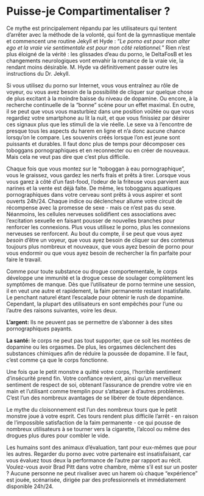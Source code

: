 # Puisse-je Compartimentaliser ?

Ce mythe est principalement répandu par les utilisateurs qui tentent d'arrêter avec la méthode de la volonté, qui font de la gymnastique mentale et commencent une routine Jekyll et Hyde : "*Le porno est pour mon alter ego et la vraie vie sentimentale est pour mon côté relationnel.*" Rien n'est plus éloigné de la vérité : les glissades d'eau du porno, le DeltaFosB et les changements neurologiques vont envahir la romance de la vraie vie, la rendant moins désirable. M. Hyde va définitivement passer outre les instructions du Dr. Jekyll.

Si vous utilisez du porno sur Internet, vous vous entraînez au rôle de voyeur, ou vous avez besoin de la possibilité de cliquer sur quelque chose de plus excitant à la moindre baisse du niveau de dopamine. Ou encore, à la recherche continuelle de la "bonne" scène pour un effet maximal. En outre, il se peut que vous vous masturbiez dans une position voûtée ou que vous regardiez votre smartphone au lit la nuit, et que vous finissiez par désirer ces signaux plus que les stimuli de la vie réelle. Le sexe va à l'encontre de presque tous les aspects du harem en ligne et n'a donc aucune chance lorsqu'on le compare. Les souvenirs créés lorsque l'on est jeune sont puissants et durables. Il faut donc plus de temps pour décomposer ces toboggans pornographiques et en reconnecter ou en créer de nouveaux. Mais cela ne veut pas dire que c'est plus difficile.

Chaque fois que vous montez sur le "toboggan à eau pornographique", vous le graissez, vous gardez les nerfs frais et prêts à tirer. Lorsque vous vous garez à côté d'un fast-food, l'odeur de la friteuse vous parvient aux narines et la vente est déjà faite. De même, les toboggans aquatiques pornographiques dans votre cerveau sont prêts à vous aspirer et sont ouverts 24h/24. Chaque indice ou déclencheur allume votre circuit de récompense avec la promesse de sexe - mais ce n'est pas du sexe. Néanmoins, les cellules nerveuses solidifient ces associations avec l'excitation sexuelle en faisant pousser de nouvelles branches pour renforcer les connexions. Plus vous utilisez le porno, plus les connexions nerveuses se renforcent. Au bout du compte, il se peut que vous ayez *besoin* d'être un voyeur, que vous ayez besoin de cliquer sur des contenus toujours plus nombreux et nouveaux, que vous ayez besoin de porno pour vous endormir ou que vous ayez besoin de rechercher la fin parfaite pour faire le travail.

Comme pour toute substance ou drogue comportementale, le corps développe une immunité et la drogue cesse de soulager complètement les symptômes de manque. Dès que l'utilisateur de porno termine une session, il en veut une autre et rapidement, la faim permanente restant insatisfaite. Le penchant naturel étant l'escalade pour obtenir le rush de dopamine. Cependant, la plupart des utilisateurs en sont empêchés pour l'une ou l'autre des raisons suivantes, voire les deux.

**L'argent:** Ils ne peuvent pas se permettre de s'abonner à des sites pornographiques payants.

**La santé:** le corps ne peut pas tout supporter, que ce soit les montées de dopamine ou les orgasmes. De plus, les orgasmes déclenchent des substances chimiques afin de réduire la poussée de dopamine. Il le faut, c'est comme ça que le corps fonctionne.

Une fois que le petit monstre a quitté votre corps, l'horrible sentiment d'insécurité prend fin. Votre confiance revient, ainsi qu'un merveilleux sentiment de respect de soi, obtenant l'assurance de prendre votre vie en main et l'utilisant comme tremplin pour s'attaquer à d'autres problèmes. C'est l'un des nombreux avantages de se libérer de toute dépendance.

Le mythe du cloisonnement est l'un des nombreux tours que le petit monstre joue à votre esprit. Ces tours rendent plus difficile l'arrêt - en raison de l'impossible satisfaction de la faim permanente - ce qui pousse de nombreux utilisateurs à se tourner vers la cigarette, l'alcool ou même des drogues plus dures pour combler le vide.

Les humains sont des animaux d'évaluation, tant pour eux-mêmes que pour les autres. Regarder du porno avec votre partenaire est insatisfaisant, car vous évaluez tous deux la performance de l'autre par rapport au récit. Voulez-vous avoir Brad Pitt dans votre chambre, même s'il est sur un poster ? Aucune personne ne peut rivaliser avec un harem où chaque "expérience" est jouée, scénarisée, dirigée par des professionnels et immédiatement disponible 24h/24.